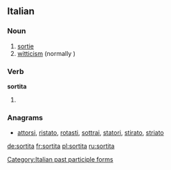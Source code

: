 ==Italian==

===Noun===
{{it-noun|f}}

# [[sortie]]
# [[witticism]] (normally {{term|battuta}})

===Verb===
'''sortita'''

# {{feminine of|sortito|lang=it}}

===Anagrams===
* [[attorsi#Italian|attorsi]], [[ristato#Italian|ristato]], [[rotasti#Italian|rotasti]], [[sottrai#Italian|sottrai]], [[statori#Italian|statori]], [[stirato#Italian|stirato]], [[striato#Italian|striato]]

[[Category:Italian past participle forms]]

[[de:sortita]]
[[fr:sortita]]
[[pl:sortita]]
[[ru:sortita]]